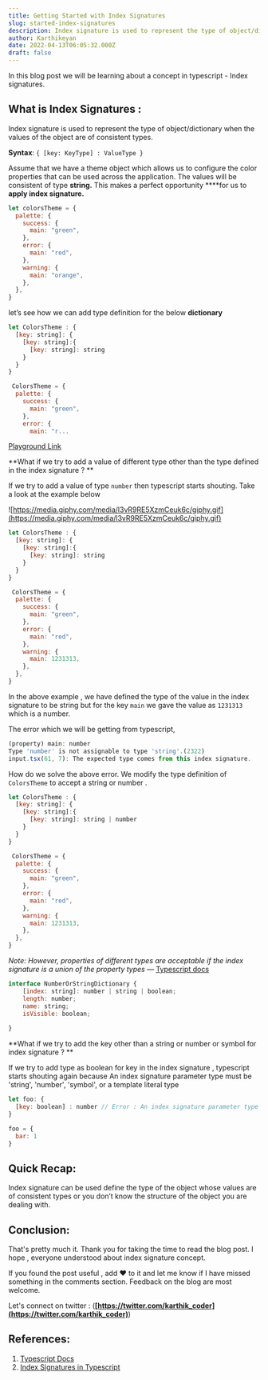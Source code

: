 ```yaml
---
title: Getting Started with Index Signatures
slug: started-index-signatures
description: Index signature is used to represent the type of object/dictionary when the values of the object are of consistent types.
author: Karthikeyan
date: 2022-04-13T06:05:32.000Z
draft: false
---
```


In this blog post we will be learning about a concept in typescript - Index signatures.

## What is **Index Signatures :**

Index signature is used to represent the type of object/dictionary when the values of the object are of consistent types.

**Syntax**:  `{ [key: KeyType] : ValueType }`

Assume that we have a theme object which allows us to configure the color properties that can be used across the application. The values will be consistent of type **string.** This makes a perfect opportunity  ****for us to **apply index signature.** 

```jsx
let colorsTheme = {
  palette: {
    success: {
      main: "green",
    },
    error: {
      main: "red",
    },
    warning: {
      main: "orange",
    },
  },
}
```

let’s see how we can add type definition for the below **dictionary** 

```jsx
let ColorsTheme : {
  [key: string]: {
    [key: string]:{
      [key: string]: string
    }
  }
}

 ColorsTheme = {
  palette: {
    success: {
      main: "green",
    },
    error: {
      main: "r...

```

[Playground Link](https://www.typescriptlang.org/play?#code/DYUwLgBAwg9sMCcDOAVAFiAtiCAuCA3gFAQQDaA1iAJ75JgICWAdgOYC6+xpplNdDFh1zcevKrQj0mbTlMFsSPAL5LVqkrHjJ0WHAF5CSgA4BDUGDAguS0kgCuAY0cgkSG2NKZTLfACJWBBAQZj8AGlsIZQixEAQERA9Pb18IPyCAE3DI6MiAd1MEZiEksRTmf0RTNhBssVzSXNUgA)


**What if we try to add a value of different type other than the type defined in the index signature ?
** <br/>

If we try to add a value of type `number` then typescript starts shouting. Take a look at the example below

![https://media.giphy.com/media/l3vR9RE5XzmCeuk6c/giphy.gif](https://media.giphy.com/media/l3vR9RE5XzmCeuk6c/giphy.gif)

```jsx
let ColorsTheme : {
  [key: string]: {
    [key: string]:{
      [key: string]: string
    }
  }
}

 ColorsTheme = {
  palette: {
    success: {
      main: "green",
    },
    error: {
      main: "red",
    },
    warning: {
      main: 1231313,
    },
  },
}
```

In the above example , we have defined the type of the value in the index signature to be string but for the key `main` we gave the value as `1231313` which is a number. 

The error which we will be getting from typescript,

```jsx
(property) main: number
Type 'number' is not assignable to type 'string'.(2322)
input.tsx(61, 7): The expected type comes from this index signature.
```


How do we solve the above error.  We modify the type definition of `ColorsTheme` to accept a string or number . 

```jsx
let ColorsTheme : {
  [key: string]: {
    [key: string]:{
      [key: string]: string | number 
    }
  }
}

 ColorsTheme = {
  palette: {
    success: {
      main: "green",
    },
    error: {
      main: "red",
    },
    warning: {
      main: 1231313,
    },
  },
}
```

*Note: However, properties of different types are acceptable if the index signature is a union of the property types —* [Typescript docs](https://www.typescriptlang.org/docs/handbook/2/objects.html#index-signatures)

```jsx
interface NumberOrStringDictionary {
	[index: string]: number | string | boolean;
	length: number; 
	name: string; 
	isVisible: boolean; 
	
}
```

**What if we try to add the key other than a string or number or symbol for index signature ?
** <br/>

If we try to add type as boolean for key in the index signature , typescript starts shouting again because An index signature parameter type must be 'string', 'number', 'symbol', or a template literal type

```jsx
let foo: {
  [key: boolean] : number // Error : An index signature parameter type must be 'string', 'number', 'symbol', or a template literal type
} 

foo = {
  bar: 1
}
```

## Quick Recap:

Index signature can be used define the type of the object whose values are of consistent types or you don’t know the structure of the object you are dealing with.

## Conclusion:

That's pretty much it. Thank you for taking the time to read the blog post. I hope , everyone understood about index signature concept. 

If you found the post useful , add ❤️ to it and let me know if I have missed something in the comments section. Feedback on the blog are most welcome.

Let's connect on twitter : (**[https://twitter.com/karthik_coder](https://twitter.com/karthik_coder)**)

## References:

1. [Typescript Docs](https://www.typescriptlang.org/docs/handbook/2/objects.html#index-signatures)
2. [Index Signatures in Typescript](https://dmitripavlutin.com/typescript-index-signatures/)
